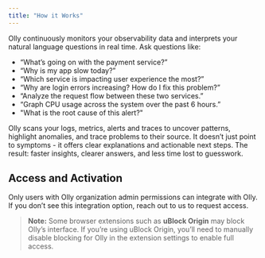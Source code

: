 ```yaml
---
title: "How it Works"
---
```


Olly continuously monitors your observability data and interprets your natural language questions in real time. Ask questions like:

- “What’s going on with the payment service?”
- “Why is my app slow today?”
- “Which service is impacting user experience the most?”
- “Why are login errors increasing? How do I fix this problem?”
- “Analyze the request flow between these two services.”
- “Graph CPU usage across the system over the past 6 hours.”
- "What is the root cause of this alert?"

Olly scans your logs, metrics, alerts and traces to uncover patterns, highlight anomalies, and trace problems to their source. It doesn’t just point to symptoms - it offers clear explanations and actionable next steps. The result: faster insights, clearer answers, and less time lost to guesswork.

## Access and Activation

Only users with Olly organization admin permissions can integrate with Olly.  If you don’t see this integration option, reach out to us to request access.

> **Note:** Some browser extensions such as **uBlock Origin** may block Olly’s interface. If you’re using uBlock Origin, you’ll need to manually disable blocking for Olly in the extension settings to enable full access.
>
